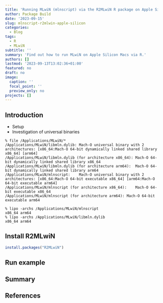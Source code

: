 ```yaml
---
title: 'Running MLwiN (mlnscript) via the R2MLwiN R package on Apple Silicon Macs '
author: Package Build
date: '2023-09-15'
slug: mlnscript-r2mlwin-apple-silicon
categories:
  - Blog
tags:
  - R
  - MLwiN
subtitle: ''
summary: 'Find out how to run MLwiN on Apple Silicon Macs via R.'
authors: []
lastmod: '2023-09-13T13:02:36+01:00'
featured: no
draft: no
image:
  caption: ''
  focal_point: ''
  preview_only: no
projects: []
---
```


## Introduction

* Setup
* Investigation of universal binaries

```
% file /Applications/MLwiN/*
/Applications/MLwiN/libmln.dylib: Mach-O universal binary with 2 architectures: [x86_64:Mach-O 64-bit dynamically linked shared library x86_64] [arm64]
/Applications/MLwiN/libmln.dylib (for architecture x86_64):	Mach-O 64-bit dynamically linked shared library x86_64
/Applications/MLwiN/libmln.dylib (for architecture arm64):	Mach-O 64-bit dynamically linked shared library arm64
/Applications/MLwiN/mlnscript:    Mach-O universal binary with 2 architectures: [x86_64:Mach-O 64-bit executable x86_64] [arm64:Mach-O 64-bit executable arm64]
/Applications/MLwiN/mlnscript (for architecture x86_64):	Mach-O 64-bit executable x86_64
/Applications/MLwiN/mlnscript (for architecture arm64):	Mach-O 64-bit executable arm64
```

```
% lipo -archs /Applications/MLwiN/mlnscript
x86_64 arm64
% lipo -archs /Applications/MLwiN/libmln.dylib
x86_64 arm64
```

## Install R2MLwiN

```r
install.packages("R2MLwiN")
```

## Run example

## Summary

## References
